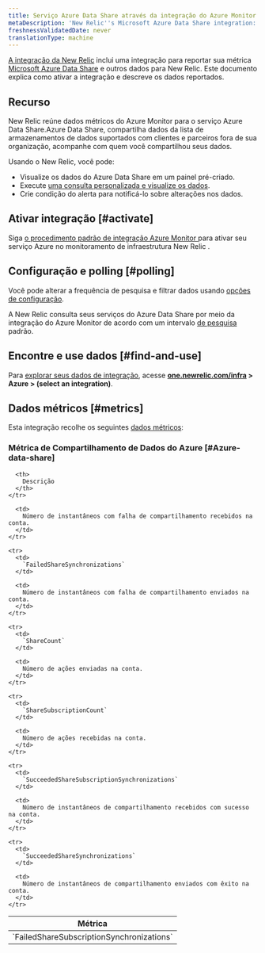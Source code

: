 ```yaml
---
title: Serviço Azure Data Share através da integração do Azure Monitor
metaDescription: 'New Relic''s Microsoft Azure Data Share integration: what data it reports and how to enable it.'
freshnessValidatedDate: never
translationType: machine
---
```


[A integração da New Relic](/docs/infrastructure/integrations-getting-started/getting-started/introduction-infrastructure-integrations) inclui uma integração para reportar sua métrica [Microsoft Azure Data Share](https://azure.microsoft.com/en-us/products/data-share/) e outros dados para New Relic. Este documento explica como ativar a integração e descreve os dados reportados.

## Recurso

New Relic reúne dados métricos do Azure Monitor para o serviço Azure Data Share.Azure Data Share, compartilha dados da lista de armazenamentos de dados suportados com clientes e parceiros fora de sua organização, acompanhe com quem você compartilhou seus dados.

Usando o New Relic, você pode:

* Visualize os dados do Azure Data Share em um painel pré-criado.
* Execute [uma consulta personalizada e visualize os dados](/docs/infrastructure/integrations-getting-started/getting-started/use-integration-data-new-relic-insights).
* Crie condição do alerta para notificá-lo sobre alterações nos dados.

## Ativar integração [#activate]

Siga [o procedimento padrão de integração Azure Monitor ](/docs/infrastructure/microsoft-azure-integrations/azure-integrations-list/azure-monitor)para ativar seu serviço Azure no monitoramento de infraestrutura New Relic .

## Configuração e polling [#polling]

Você pode alterar a frequência de pesquisa e filtrar dados usando [opções de configuração](/docs/infrastructure/microsoft-azure-integrations/azure-integrations-list/azure-monitor/#settings).

A New Relic consulta seus serviços do Azure Data Share por meio da integração do Azure Monitor de acordo com um intervalo [de pesquisa](/docs/infrastructure/microsoft-azure-integrations/azure-integrations-list/azure-monitor/#settings) padrão.

## Encontre e use dados [#find-and-use]

Para [explorar seus dados de integração](/docs/infrastructure/integrations/find-use-infrastructure-integration-data), acesse <DNT>**[one.newrelic.com/infra](https://one.newrelic.com/infra) > Azure > (select an integration)**</DNT>.

## Dados métricos [#metrics]

Esta integração recolhe os seguintes [dados métricos](/docs/infrastructure/integrations-getting-started/getting-started/understand-integration-data-data-types#metric):

### Métrica de Compartilhamento de Dados do Azure [#Azure-data-share]

<table>
  <thead>
    <tr>
      <th style={{ width: "300px" }}>
        Métrica
      </th>

      <th>
        Descrição
      </th>
    </tr>
  </thead>

  <tbody>
    <tr>
      <td>
        `FailedShareSubscriptionSynchronizations`
      </td>

      <td>
        Número de instantâneos com falha de compartilhamento recebidos na conta.
      </td>
    </tr>

    <tr>
      <td>
        `FailedShareSynchronizations`
      </td>

      <td>
        Número de instantâneos com falha de compartilhamento enviados na conta.
      </td>
    </tr>

    <tr>
      <td>
        `ShareCount`
      </td>

      <td>
        Número de ações enviadas na conta.
      </td>
    </tr>

    <tr>
      <td>
        `ShareSubscriptionCount`
      </td>

      <td>
        Número de ações recebidas na conta.
      </td>
    </tr>

    <tr>
      <td>
        `SucceededShareSubscriptionSynchronizations`
      </td>

      <td>
        Número de instantâneos de compartilhamento recebidos com sucesso na conta.
      </td>
    </tr>

    <tr>
      <td>
        `SucceededShareSynchronizations`
      </td>

      <td>
        Número de instantâneos de compartilhamento enviados com êxito na conta.
      </td>
    </tr>
  </tbody>
</table>